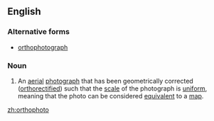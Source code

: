 ==English==

===Alternative forms===
*[[orthophotograph]]

===Noun===
{{en-noun}}
{{wikipedia}}

#An [[aerial]] [[photograph]] that has been geometrically corrected ([[orthorectified]]) such that the [[scale]] of the photograph is [[uniform]], meaning that the photo can be considered [[equivalent]] to a [[map]].

[[zh:orthophoto]]